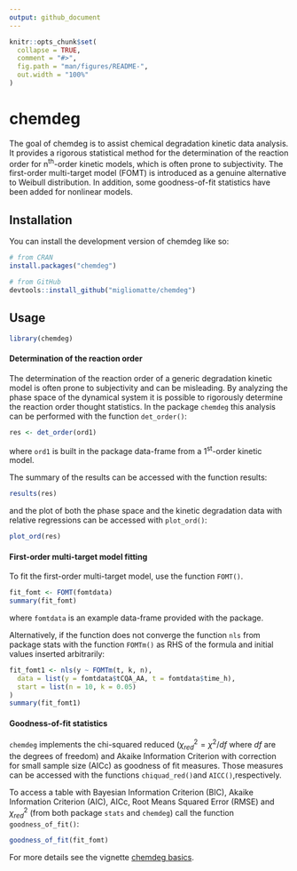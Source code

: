 ```yaml
---
output: github_document
---
```


<!-- README.md is generated from README.Rmd. Please edit that file -->

```r
knitr::opts_chunk$set(
  collapse = TRUE,
  comment = "#>",
  fig.path = "man/figures/README-",
  out.width = "100%"
)
```

# chemdeg

<!-- badges: start -->
<!-- badges: end -->

The goal of chemdeg is to assist chemical degradation kinetic data analysis. It provides a rigorous statistical method for the determination of the reaction order for n^th^-order kinetic models, which is often prone to subjectivity.
The first-order multi-target model (FOMT) is introduced as a genuine alternative to Weibull distribution.
In addition, some goodness-of-fit statistics have been added for nonlinear models. 

## Installation

You can install the development version of chemdeg like so:

``` r
# from CRAN
install.packages("chemdeg")

# from GitHub
devtools::install_github("migliomatte/chemdeg")
```

## Usage

```r
library(chemdeg)
```

#### Determination of the reaction order
The determination of the reaction order of a generic degradation kinetic model is often prone to subjectivity and can be misleading. By analyzing the phase space of the dynamical system it is possible to rigorously determine the reaction order thought statistics. In the package `chemdeg` this analysis can be performed with the function `det_order()`:

```r
res <- det_order(ord1)
```

where `ord1` is built in the package data-frame from a 1^st^-order kinetic model. 

The summary of the results can be accessed with the function results:
```r
results(res)
```

and the plot of both the phase space and the kinetic degradation data with relative regressions can be accessed with `plot_ord()`:
```r
plot_ord(res)
```
#### First-order multi-target model fitting
To fit the first-order multi-target model, use the function `FOMT()`. 
```r
fit_fomt <- FOMT(fomtdata)
summary(fit_fomt)
```
where `fomtdata` is an example data-frame provided with the package.

Alternatively, if the function does not converge the function `nls` from package stats with the function `FOMTm()` as RHS of the formula and initial values inserted arbitrarily:
```r
fit_fomt1 <- nls(y ~ FOMTm(t, k, n),
  data = list(y = fomtdata$tCQA_AA, t = fomtdata$time_h),
  start = list(n = 10, k = 0.05)
)
summary(fit_fomt1)
```

#### Goodness-of-fit statistics
`chemdeg` implements the chi-squared reduced ($\chi^2_{red}=\chi^2/df$ where $df$ are the degrees of freedom) and Akaike Information Criterion with correction for small sample size (AICc) as goodness of fit measures. Those measures can be accessed with the functions `chiquad_red()`and `AICC()`,respectively.

To access a table with Bayesian Information Criterion (BIC), Akaike Information Criterion (AIC), AICc, Root Means Squared Error (RMSE) and $\chi^2_{red}$ (from both package `stats` and `chemdeg`) call the function  `goodness_of_fit()`:
```r
goodness_of_fit(fit_fomt)
```

For more details see the vignette [chemdeg basics](articles/chemdeg_basics.html).
